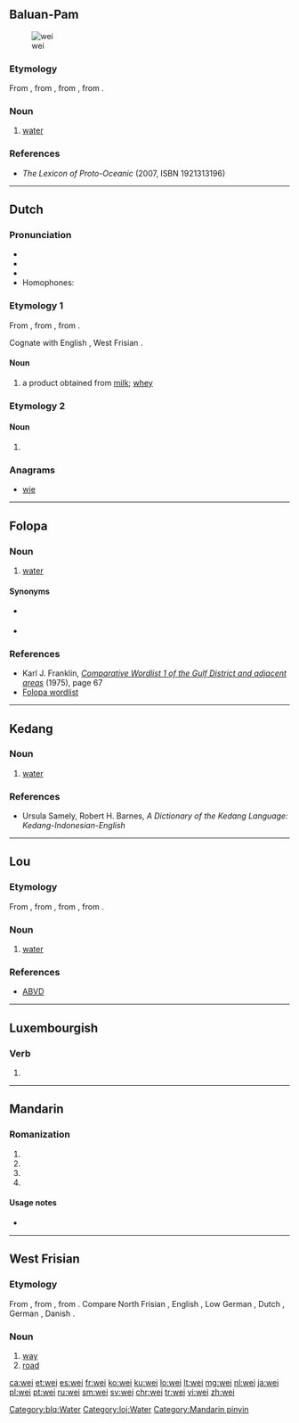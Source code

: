 {{also|wēi|wéi|wěi|wèi}}
==Baluan-Pam==
[[Image:Stilles Mineralwasser.jpg|thumb|wei]]

===Etymology===
From {{etyl|poz-oce-pro|blq}} {{m|poz-oce-pro|*waiʀ}}, from {{etyl|pqe-pro|blq}} {{m|pqe-pro|*waiʀ}}, from {{etyl|poz-cet-pro|blq}} {{m|poz-cet-pro|*waiʀ}}, from {{etyl|poz-pro|blq}} {{m|poz-pro|*wahiʀ}}.

===Noun===
{{head|blq|noun}}

# [[water]] {{gloss|clear liquid H₂O}}

===References===
* ''The Lexicon of Proto-Oceanic'' (2007, ISBN 1921313196)

[[Category:blq:Water]]

----

==Dutch==

===Pronunciation===
* {{IPA|/ʋɛi̯/|lang=nl}}
* {{audio|Nl-wei.ogg|Audio|lang=nl}}
* {{rhymes|ɛi̯|lang=nl}}
* Homophones: {{l|nl|wij}}

===Etymology 1===
From {{inh|nl|dum|wei}}, from {{inh|nl|odt|*wei}}, from {{inh|nl|gem-pro|*hwają}}.

Cognate with English {{m|en|whey}}, West Frisian {{m|fy|waai}}.

====Noun====
{{nl-noun|f|-|-}}

# a product obtained from [[milk]]; [[whey]]

===Etymology 2===

====Noun====
{{nl-noun|f|weiden|weitje}}

# {{alternative form of|weide|lang=nl}}

===Anagrams===
* [[wie#Dutch|wie]]

----

==Folopa==

===Noun===
{{head|ppo|noun|head=wẹị}}

# {{lb|ppo|Boro|Tebera}} [[water]]

====Synonyms====
* {{l|ppo|wi|wị}} {{qualifier|Suri}}
* {{l|ppo|ipi}} {{qualifier|Sopese}}

===References===
* Karl J. Franklin, ''[http://www-01.sil.org/pacific/png/pubs/10745/Comp_Wordlist_Gulfdistrict.pdf Comparative Wordlist 1 of the Gulf District and adjacent areas]'' (1975), page 67
* [https://mpi-lingweb.shh.mpg.de/numeral/Folopa.htm Folopa wordlist]<!--numeral 7 is a compound 'wei ke', "water puddle", referring to the palm of the hand, reached after naming the five fingers and the muscle at the base of the thumb as numeral 6-->

----

==Kedang==

===Noun===
{{head|ksx|noun}}

# [[water]] {{gloss|clear liquid H₂O}}

===References===
* Ursula Samely, Robert H. Barnes, ''A Dictionary of the Kedang Language: Kedang-Indonesian-English''

----

==Lou==

===Etymology===
From {{etyl|poz-oce-pro|loj}} {{m|poz-oce-pro|*waiʀ}}, from {{etyl|pqe-pro|loj}} {{m|pqe-pro|*waiʀ}}, from {{etyl|poz-cet-pro|loj}} {{m|poz-cet-pro|*waiʀ}}, from {{etyl|poz-pro|loj}} {{m|poz-pro|*wahiʀ}}.

===Noun===
{{head|loj|noun}}

# [[water]] {{gloss|clear liquid H₂O}}

===References===
* [http://language.psy.auckland.ac.nz/austronesian/language.php?id=74 ABVD]

[[Category:loj:Water]]

----

==Luxembourgish==

===Verb===
{{head|lb|verb form}}

# {{inflection of|weien||2|s|imp|lang=lb}}

----

==Mandarin==

===Romanization===
{{head|cmn|pinyin}}

# {{nonstandard spelling of|lang=cmn|sc=Latn|wēi}}
# {{nonstandard spelling of|lang=cmn|sc=Latn|wéi}}
# {{nonstandard spelling of|lang=cmn|sc=Latn|wěi}}
# {{nonstandard spelling of|lang=cmn|sc=Latn|wèi}}

====Usage notes====
* {{cmn-toneless-note}}

[[Category:Mandarin pinyin]]

----

==West Frisian==

===Etymology===
From {{etyl|ofs|fy}}, from {{etyl|gem-pro|fy}} {{m|gem-pro|*wegaz}}, from {{etyl|ine-pro|fy}} {{m|ine-pro|*weǵʰ-}}. Compare North Frisian {{m|frr|wey}}, English {{m|en|way}}, Low German {{m|nds|Weg}}, Dutch {{m|nl|weg}}, German {{m|de|Weg}}, Danish {{m|da|vej}}.

===Noun===
{{fy-noun|c|wegen}}

# [[way]]
# [[road]]

[[ca:wei]]
[[et:wei]]
[[es:wei]]
[[fr:wei]]
[[ko:wei]]
[[ku:wei]]
[[lo:wei]]
[[lt:wei]]
[[mg:wei]]
[[nl:wei]]
[[ja:wei]]
[[pl:wei]]
[[pt:wei]]
[[ru:wei]]
[[sm:wei]]
[[sv:wei]]
[[chr:wei]]
[[tr:wei]]
[[vi:wei]]
[[zh:wei]]